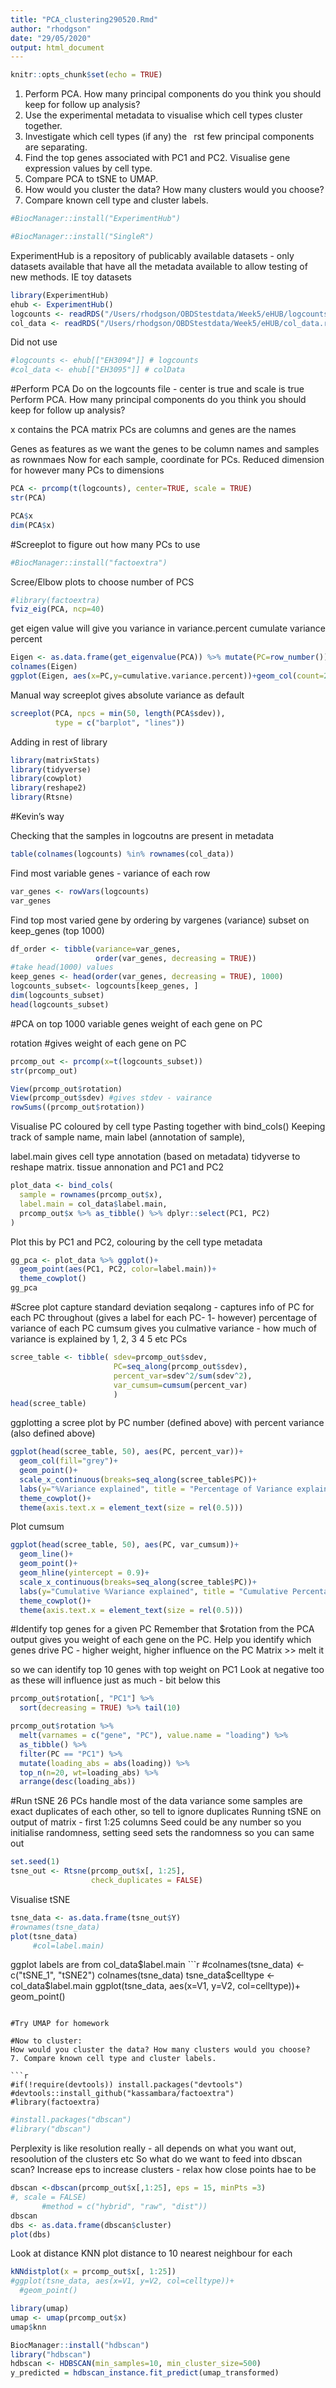 ```yaml
---
title: "PCA_clustering290520.Rmd"
author: "rhodgson"
date: "29/05/2020"
output: html_document
---
```


```r
knitr::opts_chunk$set(echo = TRUE)
```

1. Perform PCA. How many principal components do you think you should keep for follow up analysis?
2. Use the experimental metadata to visualise which cell types cluster together.
3. Investigate which cell types (if any) the  rst few principal components are separating.
4. Find the top genes associated with PC1 and PC2. Visualise gene expression values by cell type.
5. Compare PCA to tSNE to UMAP.
6. How would you cluster the data? How many clusters would you choose?
7. Compare known cell type and cluster labels.

```r
#BiocManager::install("ExperimentHub")
```

```r
#BiocManager::install("SingleR")
```

ExperimentHub is a repository of publicably available datasets - only datasets available that have all the metadata available to allow testing of new methods. IE toy datasets
```r
library(ExperimentHub)
ehub <- ExperimentHub()
logcounts <- readRDS("/Users/rhodgson/OBDStestdata/Week5/eHUB/logcounts.rds")
col_data <- readRDS("/Users/rhodgson/OBDStestdata/Week5/eHUB/col_data.rds")
```
Did not use
```r
#logcounts <- ehub[["EH3094"]] # logcounts
#col_data <- ehub[["EH3095"]] # colData
```

#Perform PCA
Do on the logcounts file - center is true and scale is true
Perform PCA. How many principal components do you think you should keep for follow up analysis?

x contains the PCA matrix
PCs are columns and genes are the names

Genes as features as we want the genes to be column names and samples as rownmaes
Now for each sample, coordinate for PCs.
Reduced dimension for however many PCs to dimensions 

```r
PCA <- prcomp(t(logcounts), center=TRUE, scale = TRUE)
str(PCA)

PCA$x
dim(PCA$x)
```
#Screeplot to figure out how many PCs to use

```r
#BiocManager::install("factoextra")
```
Scree/Elbow plots to choose number of PCS
```r
#library(factoextra)
fviz_eig(PCA, ncp=40)
```

get eigen value will give you variance in variance.percent
cumulate variance percent 
```r
Eigen <- as.data.frame(get_eigenvalue(PCA)) %>% mutate(PC=row_number())
colnames(Eigen)
ggplot(Eigen, aes(x=PC,y=cumulative.variance.percent))+geom_col(count=20)+geom_hline(yintercept = 95)
```

Manual way
screeplot gives absolute variance as default
```r
screeplot(PCA, npcs = min(50, length(PCA$sdev)),
          type = c("barplot", "lines"))
```

Adding in rest of library
```r
library(matrixStats)
library(tidyverse)
library(cowplot)
library(reshape2)
library(Rtsne)
```

#Kevin's way

Checking that the samples in logcoutns are present in metadata
```r
table(colnames(logcounts) %in% rownames(col_data))
```
Find most variable genes - variance of each row
```r
var_genes <- rowVars(logcounts)
var_genes

```
Find top most varied gene by ordering by vargenes (variance)
subset on keep_genes (top 1000)
```r
df_order <- tibble(variance=var_genes,
                   order(var_genes, decreasing = TRUE))
#take head(1000) values
keep_genes <- head(order(var_genes, decreasing = TRUE), 1000)
logcounts_subset<- logcounts[keep_genes, ]
dim(logcounts_subset)
head(logcounts_subset)
```
#PCA on top 1000 variable genes
weight of each gene on PC 

rotation #gives weight of each gene on PC
```r
prcomp_out <- prcomp(x=t(logcounts_subset))
str(prcomp_out)

View(prcomp_out$rotation)
View(prcomp_out$sdev) #gives stdev - vairance
rowSums((prcomp_out$rotation))
```


Visualise PC coloured by cell type
Pasting together with bind_cols()
Keeping track of sample name, main label (annotation of sample),

label.main gives cell type annotation (based on metadata)
tidyverse to reshape matrix. tissue annonation and PC1 and PC2


```r
plot_data <- bind_cols(
  sample = rownames(prcomp_out$x),
  label.main = col_data$label.main,
  prcomp_out$x %>% as_tibble() %>% dplyr::select(PC1, PC2)
)
```

Plot this by PC1 and PC2, colouring by the cell type metadata

```r
gg_pca <- plot_data %>% ggplot()+
  geom_point(aes(PC1, PC2, color=label.main))+
  theme_cowplot()
gg_pca
```
#Scree plot
capture standard deviation 
seqalong - captures info of PC for each PC throughout (gives a label for each PC- 1- however)
percentage of variance of each PC
cumsum gives you culmative variance - how much of variance is explained by 1, 2, 3 4 5 etc PCs
```r
scree_table <- tibble( sdev=prcomp_out$sdev,
                       PC=seq_along(prcomp_out$sdev),
                       percent_var=sdev^2/sum(sdev^2),
                       var_cumsum=cumsum(percent_var)
                       )
head(scree_table)
```
ggplotting a scree plot by PC number (defined above) with percent variance (also defined above)
```r
ggplot(head(scree_table, 50), aes(PC, percent_var))+
  geom_col(fill="grey")+
  geom_point()+
  scale_x_continuous(breaks=seq_along(scree_table$PC))+
  labs(y="%Variance explained", title = "Percentage of Variance explained ")+
  theme_cowplot()+
  theme(axis.text.x = element_text(size = rel(0.5)))
```
Plot cumsum 
```r
ggplot(head(scree_table, 50), aes(PC, var_cumsum))+
  geom_line()+
  geom_point()+
  geom_hline(yintercept = 0.9)+
  scale_x_continuous(breaks=seq_along(scree_table$PC))+
  labs(y="Cumulative %Variance explained", title = "Cumulative Percentage of Variance explained ")+
  theme_cowplot()+
  theme(axis.text.x = element_text(size = rel(0.5)))
```

#Identify top genes for a given PC
Remember that $rotation from the PCA output gives you weight of each gene on the PC. 
Help you identify which genes drive PC - higher weight, higher influence on the PC 
Matrix >> melt it 

so we can identify top 10 genes with top weight on PC1
Look at negative too as these will influence just as much - bit below this 
```r
prcomp_out$rotation[, "PC1"] %>%
  sort(decreasing = TRUE) %>% tail(10)
```

```r
prcomp_out$rotation %>% 
  melt(varnames = c("gene", "PC"), value.name = "loading") %>%
  as_tibble() %>%
  filter(PC == "PC1") %>%
  mutate(loading_abs = abs(loading)) %>%
  top_n(n=20, wt=loading_abs) %>%
  arrange(desc(loading_abs))
```
#Run tSNE
26 PCs handle most of the data variance
some samples are exact duplicates of each other, so tell to ignore duplicates
Running tSNE on output of matrix - first 1:25 columns
Seed could be any number so you initialise randomness, setting seed sets the randomness so you can same out

```r
set.seed(1)
tsne_out <- Rtsne(prcomp_out$x[, 1:25], 
                  check_duplicates = FALSE)
```

Visualise tSNE
```r
tsne_data <- as.data.frame(tsne_out$Y) 
#rownames(tsne_data)
plot(tsne_data) 
     #col=label.main)
```

ggplot
labels are from col_data$label.main
```r

#colnames(tsne_data) <- c("tSNE_1", "tSNE2")
colnames(tsne_data)
tsne_data$celltype <- col_data$label.main
ggplot(tsne_data, aes(x=V1, y=V2, col=celltype))+
  geom_point()
```

#Try UMAP for homework

#Now to cluster:
How would you cluster the data? How many clusters would you choose?
7. Compare known cell type and cluster labels.

```r
#if(!require(devtools)) install.packages("devtools")
#devtools::install_github("kassambara/factoextra")
#library(factoextra)
```

```r
#install.packages("dbscan")
#library("dbscan")
```

Perplexity is like resolution really - all depends on what you want out, resoolution of the clusters etc
So what do we want to feed into dbscan scan?
Increase eps to increase clusters - relax how close points hae to be 
```r
dbscan <-dbscan(prcomp_out$x[,1:25], eps = 15, minPts =3)
#, scale = FALSE) 
       #method = c("hybrid", "raw", "dist"))
dbscan
dbs <- as.data.frame(dbscan$cluster)
plot(dbs)
```
Look at distance KNN plot
 distance to 10 nearest neighbour for each 
 
 
```r
kNNdistplot(x = prcomp_out$x[, 1:25])
#ggplot(tsne_data, aes(x=V1, y=V2, col=celltype))+
  #geom_point()
```

```r
library(umap)
umap <- umap(prcomp_out$x) 
umap$knn

```




```r
BiocManager::install("hdbscan")
library("hdbscan")
hdbscan <- HDBSCAN(min_samples=10, min_cluster_size=500)
y_predicted = hdbscan_instance.fit_predict(umap_transformed)
```

